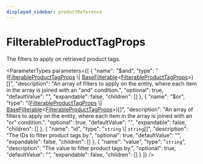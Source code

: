 ```yaml
---
displayed_sidebar: productReference
---
```



# FilterableProductTagProps

The filters to apply on retrieved product tags.

<ParameterTypes parameters={[
  {
    "name": "$and",
    "type": "([FilterableProductTagProps](product.FilterableProductTagProps.mdx) \\| [BaseFilterable](product.BaseFilterable.mdx)&#60;[FilterableProductTagProps](product.FilterableProductTagProps.mdx)&#62;)[]",
    "description": "An array of filters to apply on the entity, where each item in the array is joined with an \"and\" condition.",
    "optional": true,
    "defaultValue": "",
    "expandable": false,
    "children": []
  },
  {
    "name": "$or",
    "type": "([FilterableProductTagProps](product.FilterableProductTagProps.mdx) \\| [BaseFilterable](product.BaseFilterable.mdx)&#60;[FilterableProductTagProps](product.FilterableProductTagProps.mdx)&#62;)[]",
    "description": "An array of filters to apply on the entity, where each item in the array is joined with an \"or\" condition.",
    "optional": true,
    "defaultValue": "",
    "expandable": false,
    "children": []
  },
  {
    "name": "id",
    "type": "`string` \\| `string`[]",
    "description": "The IDs to filter product tags by.",
    "optional": true,
    "defaultValue": "",
    "expandable": false,
    "children": []
  },
  {
    "name": "value",
    "type": "`string`",
    "description": "The value to filter product tags by.",
    "optional": true,
    "defaultValue": "",
    "expandable": false,
    "children": []
  }
]} />
